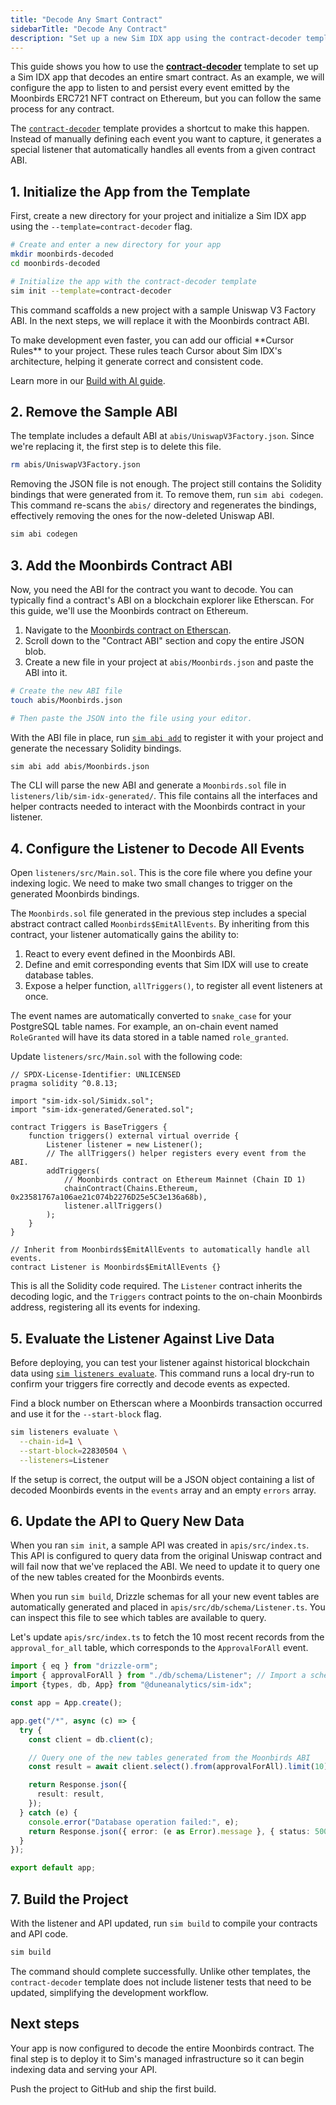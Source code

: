 ```yaml
---
title: "Decode Any Smart Contract"
sidebarTitle: "Decode Any Contract"
description: "Set up a new Sim IDX app using the contract-decoder template to decode all events and functions from any smart contract."
---
```


This guide shows you how to use the [**contract-decoder**](/idx/resources/templates) template to set up a Sim IDX app that decodes an entire smart contract. As an example, we will configure the app to listen to and persist every event emitted by the Moonbirds ERC721 NFT contract on Ethereum, but you can follow the same process for any contract.

The [`contract-decoder`](https://github.com/duneanalytics/sim-idx-example-contract-decoder) template provides a shortcut to make this happen. Instead of manually defining each event you want to capture, it generates a special listener that automatically handles all events from a given contract ABI.

## 1. Initialize the App from the Template

First, create a new directory for your project and initialize a Sim IDX app using the `--template=contract-decoder` flag.

```bash
# Create and enter a new directory for your app
mkdir moonbirds-decoded
cd moonbirds-decoded

# Initialize the app with the contract-decoder template
sim init --template=contract-decoder
```

This command scaffolds a new project with a sample Uniswap V3 Factory ABI. In the next steps, we will replace it with the Moonbirds contract ABI.

<Note>
To make development even faster, you can add our official **Cursor Rules** to your project.
These rules teach Cursor about Sim IDX's architecture, helping it generate correct and consistent code.

Learn more in our [Build with AI guide](/idx/build-with-ai).
</Note>

## 2. Remove the Sample ABI

The template includes a default ABI at `abis/UniswapV3Factory.json`. Since we're replacing it, the first step is to delete this file.

```bash
rm abis/UniswapV3Factory.json
```

Removing the JSON file is not enough. The project still contains the Solidity bindings that were generated from it. To remove them, run `sim abi codegen`. This command re-scans the `abis/` directory and regenerates the bindings, effectively removing the ones for the now-deleted Uniswap ABI.

```bash
sim abi codegen
```

## 3. Add the Moonbirds Contract ABI

Now, you need the ABI for the contract you want to decode. You can typically find a contract's ABI on a blockchain explorer like Etherscan. For this guide, we'll use the Moonbirds contract on Ethereum.

1.  Navigate to the [Moonbirds contract on Etherscan](https://etherscan.io/address/0x23581767a106ae21c074b2276D25e5C3e136a68b#code).
2.  Scroll down to the "Contract ABI" section and copy the entire JSON blob.
3.  Create a new file in your project at `abis/Moonbirds.json` and paste the ABI into it.

```bash
# Create the new ABI file
touch abis/Moonbirds.json

# Then paste the JSON into the file using your editor.
```

With the ABI file in place, run [`sim abi add`](/idx/cli#sim-abi-add-<file-path>) to register it with your project and generate the necessary Solidity bindings.

```bash
sim abi add abis/Moonbirds.json
```

The CLI will parse the new ABI and generate a `Moonbirds.sol` file in `listeners/lib/sim-idx-generated/`. This file contains all the interfaces and helper contracts needed to interact with the Moonbirds contract in your listener.

## 4. Configure the Listener to Decode All Events

Open `listeners/src/Main.sol`. This is the core file where you define your indexing logic. We need to make two small changes to trigger on the generated Moonbirds bindings.

The `Moonbirds.sol` file generated in the previous step includes a special abstract contract called `Moonbirds$EmitAllEvents`. By inheriting from this contract, your listener automatically gains the ability to:
1.  React to every event defined in the Moonbirds ABI.
2.  Define and emit corresponding events that Sim IDX will use to create database tables.
3.  Expose a helper function, `allTriggers()`, to register all event listeners at once.

The event names are automatically converted to `snake_case` for your PostgreSQL table names. For example, an on-chain event named `RoleGranted` will have its data stored in a table named `role_granted`.

Update `listeners/src/Main.sol` with the following code:

```solidity Main.sol
// SPDX-License-Identifier: UNLICENSED
pragma solidity ^0.8.13;

import "sim-idx-sol/Simidx.sol";
import "sim-idx-generated/Generated.sol";

contract Triggers is BaseTriggers {
    function triggers() external virtual override {
        Listener listener = new Listener();
        // The allTriggers() helper registers every event from the ABI.
        addTriggers(
            // Moonbirds contract on Ethereum Mainnet (Chain ID 1)
            chainContract(Chains.Ethereum, 0x23581767a106ae21c074b2276D25e5C3e136a68b),
            listener.allTriggers()
        );
    }
}

// Inherit from Moonbirds$EmitAllEvents to automatically handle all events.
contract Listener is Moonbirds$EmitAllEvents {}
```

This is all the Solidity code required. The `Listener` contract inherits the decoding logic, and the `Triggers` contract points to the on-chain Moonbirds address, registering all its events for indexing.

## 5. Evaluate the Listener Against Live Data

Before deploying, you can test your listener against historical blockchain data using [`sim listeners evaluate`](/idx/cli#sim-listeners-evaluate). This command runs a local dry-run to confirm your triggers fire correctly and decode events as expected.

Find a block number on Etherscan where a Moonbirds transaction occurred and use it for the `--start-block` flag.

```bash
sim listeners evaluate \
  --chain-id=1 \
  --start-block=22830504 \
  --listeners=Listener
```

If the setup is correct, the output will be a JSON object containing a list of decoded Moonbirds events in the `events` array and an empty `errors` array.

## 6. Update the API to Query New Data

When you ran `sim init`, a sample API was created in `apis/src/index.ts`. This API is configured to query data from the original Uniswap contract and will fail now that we've replaced the ABI. We need to update it to query one of the new tables created for the Moonbirds events.

When you run `sim build`, Drizzle schemas for all your new event tables are automatically generated and placed in `apis/src/db/schema/Listener.ts`. You can inspect this file to see which tables are available to query.

Let's update `apis/src/index.ts` to fetch the 10 most recent records from the `approval_for_all` table, which corresponds to the `ApprovalForAll` event.

```typescript
import { eq } from "drizzle-orm";
import { approvalForAll } from "./db/schema/Listener"; // Import a schema from the new contract
import {types, db, App} from "@duneanalytics/sim-idx";

const app = App.create();

app.get("/*", async (c) => {
  try {
    const client = db.client(c);

    // Query one of the new tables generated from the Moonbirds ABI
    const result = await client.select().from(approvalForAll).limit(10);

    return Response.json({
      result: result,
    });
  } catch (e) {
    console.error("Database operation failed:", e);
    return Response.json({ error: (e as Error).message }, { status: 500 });
  }
});

export default app;
```

## 7. Build the Project

With the listener and API updated, run `sim build` to compile your contracts and API code.

```bash
sim build
```

The command should complete successfully. Unlike other templates, the `contract-decoder` template does not include listener tests that need to be updated, simplifying the development workflow.

## Next steps

Your app is now configured to decode the entire Moonbirds contract. The final step is to deploy it to Sim's managed infrastructure so it can begin indexing data and serving your API.

<Columns cols={1}>
  <Card title="Deploy your App" href="/idx/deployment">
    Push the project to GitHub and ship the first build.
  </Card>
</Columns>